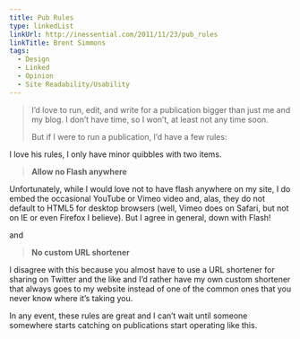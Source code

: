 ```yaml
---
title: Pub Rules
type: linkedList
linkUrl: http://inessential.com/2011/11/23/pub_rules
linkTitle: Brent Simmons
tags:
  - Design
  - Linked
  - Opinion
  - Site Readability/Usability
---
```


> I’d love to run, edit, and write for a publication bigger than just me and my blog. I don’t have time, so I won’t, at least not any time soon.
>
> But if I were to run a publication, I’d have a few rules:

I love his rules, I only have minor quibbles with two items.

> **Allow no Flash anywhere**

Unfortunately, while I would love not to have flash anywhere on my site, I do embed the occasional YouTube or Vimeo video and, alas, they do not default to HTML5 for desktop browsers (well, Vimeo does on Safari, but not on IE or even Firefox I believe). But I agree in general, down with Flash!

and

> **No custom URL shortener**

I disagree with this because you almost have to use a URL shortener for sharing on Twitter and the like and I’d rather have my own custom shortener that always goes to my website instead of one of the common ones that you never know where it’s taking you.

In any event, these rules are great and I can’t wait until someone somewhere starts catching on publications start operating like this.

